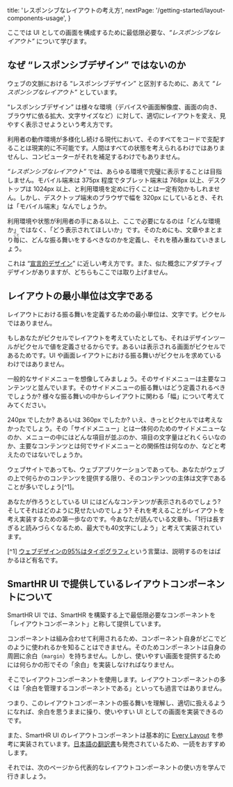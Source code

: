   title: 'レスポンシブなレイアウトの考え方',
  nextPage: '/getting-started/layout-components-usage',
}


ここでは UI としての画面を構成するために最低限必要な、*“レスポンシブなレイアウト”* について学びます。

## なぜ “レスポンシブデザイン” ではないのか

ウェブの文脈における “レスポンシブデザイン” と区別するために、あえて *“レスポンシブなレイアウト”* としています。

“レスポンシブデザイン” は様々な環境（デバイスや画面解像度、画面の向き、ブラウザに依る拡大、文字サイズなど）に対して、適切にレイアウトを変え、見やすく表示させようという考え方です。

利用者の動作環境が多様化し続ける現代において、そのすべてをコードで支配することは現実的に不可能です。人間はすべての状態を考えられるわけではありませんし、コンピューターがそれを補足するわけでもありません。

*“レスポンシブなレイアウト”* では、あらゆる環境で完璧に表示することは目指しません。モバイル端末は 375px 程度でタブレット端末は 768px 以上、デスクトップは 1024px 以上、と利用環境を定めに行くことは一定有効かもしれません。しかし、デスクトップ端末のブラウザで幅を 320px にしているとき、それは「モバイル端末」なんでしょうか。

利用環境や状態が利用者の手にある以上、ここで必要になるのは「どんな環境か」ではなく、「どう表示されてほしいか」です。そのためにも、文章やまとまり<ruby>毎<rp>（</rp><rt>ごと</rt><rp>）</rp></ruby>に、どんな振る舞いをするべきなのかを定義し、それを積み重ねていきましょう。

これは “[宣言的デザイン](https://yuheiy.com/2022-08-01-declarative-design)” に近しい考え方です。また、似た概念にアダプティブデザインがありますが、どちらもここでは取り上げません。

## レイアウトの最小単位は文字である

レイアウトにおける振る舞いを定義するための最小単位は、文字です。ピクセルではありません。

もしあなたがピクセルでレイアウトを考えていたとしても、それはデザインツールがピクセルで値を定義させるからです。あるいは表示される画面がピクセルであるためです。UI や画面レイアウトにおける振る舞いがピクセルを求めているわけではありません。

一般的なサイドメニューを想像してみましょう。そのサイドメニューは主要なコンテンツと並んでいます。そのサイドメニューの振る舞いはどう定義されるべきでしょうか? 様々な振る舞いの中からレイアウトに関わる「幅」について考えてみてください。

240px でしたか? あるいは 360px でしたか? いえ、きっとピクセルでは考えなかったでしょう。その「サイドメニュー」とは一体何のためのサイドメニューなのか、メニューの中にはどんな項目が並ぶのか、項目の文字量はどれくらいなのか、主要なコンテンツとは何でサイドメニューとの関係性は何なのか、などと考えたのではないでしょうか。

ウェブサイトであっても、ウェブアプリケーションであっても、あなたがウェブの上で何らかのコンテンツを提供する限り、そのコンテンツの主体は文字であることが多いでしょう[^1]。

あなたが作ろうとしている UI にはどんなコンテンツが表示されるのでしょう? そしてそれはどのように見せたいのでしょう? それを考えることがレイアウトを考え実装するための第一歩なのです。今あなたが読んでいる文章も、「1行は長すぎると読みづらくなるため、最大でも40文字にしよう」と考えて実装されています。

[^1] [ウェブデザインの95%はタイポグラフィ]()という言葉は、説明するのをはばかるほど有名です。

## SmartHR UI で提供しているレイアウトコンポーネントについて

SmartHR UI では、SmartHR を構築する上で最低限必要なコンポーネントを「レイアウトコンポーネント」と称して提供しています。

コンポーネントは組み合わせて利用されるため、コンポーネント自身がどこでどのように使われるかを知ることはできません。そのためコンポーネントは自身の周囲に余白（`margin`）を持ちません。しかし、使いやすい画面を提供するためには何らかの形でその「余白」を実装しなければなりません。

そこでレイアウトコンポーネントを使用します。レイアウトコンポーネントの多くは「余白を管理するコンポーネントである」といっても過言ではありません。

つまり、このレイアウトコンポーネントの振る舞いを理解し、適切に扱えるようになれば、余白を思うままに操り、使いやすい UI としての画面を実装できるのです。

また、SmartHR UI のレイアウトコンポーネントは基本的に [Every Layout]() を参考に実装されています。[日本語の翻訳書]()も発売されているため、一読をおすすめします。

それでは、次のページから代表的なレイアウトコンポーネントの使い方を学んで行きましょう。
